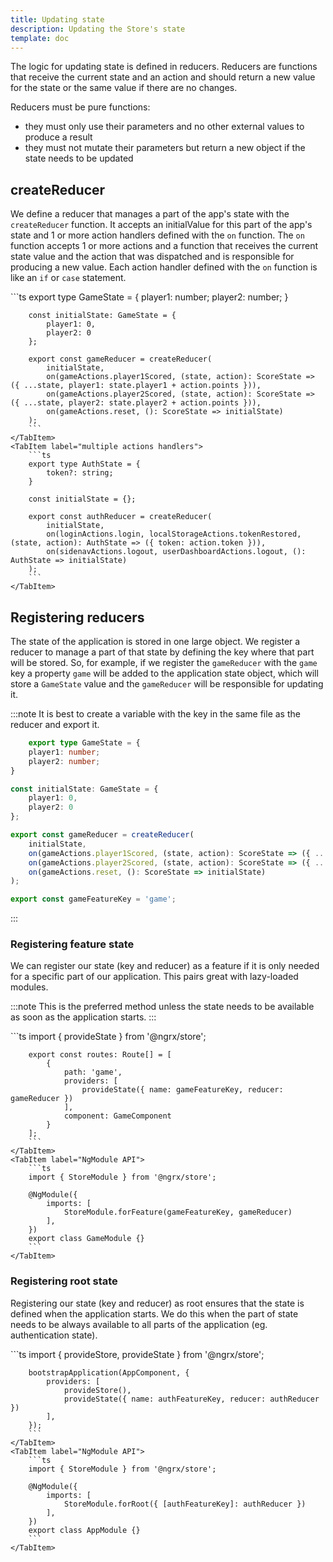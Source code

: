 ```yaml
---
title: Updating state
description: Updating the Store's state
template: doc
---
```


The logic for updating state is defined in reducers. Reducers are functions that receive the current state and an action and should return a new value for the state or the same value if there are no changes.

Reducers must be pure functions:
- they must only use their parameters and no other external values to produce a result
- they must not mutate their parameters but return a new object if the state needs to be updated

## createReducer

We define a reducer that manages a part of the app's state with the `createReducer` function. It accepts an initialValue for this part of the app's state and 1 or more action handlers defined with the `on` function. The `on` function accepts 1 or more actions and a function that receives the current state value and the action that was dispatched and is responsible for producing a new value. Each action handler defined with the `on` function is like an `if` or `case` statement.

<Tabs>
    <TabItem label="basic example">
        ```ts
        export type GameState = {
            player1: number;
            player2: number;
        }
        
        const initialState: GameState = {
            player1: 0,
            player2: 0
        };
        
        export const gameReducer = createReducer(
            initialState,
            on(gameActions.player1Scored, (state, action): ScoreState => ({ ...state, player1: state.player1 + action.points })),
            on(gameActions.player2Scored, (state, action): ScoreState => ({ ...state, player2: state.player2 + action.points })),
            on(gameActions.reset, (): ScoreState => initialState)
        );
        ```
    </TabItem>
    <TabItem label="multiple actions handlers">
        ```ts
        export type AuthState = {
            token?: string;
        }

        const initialState = {};

        export const authReducer = createReducer(
            initialState,
            on(loginActions.login, localStorageActions.tokenRestored, (state, action): AuthState => ({ token: action.token })),
            on(sidenavActions.logout, userDashboardActions.logout, (): AuthState => initialState)
        );
        ```
    </TabItem>
</Tabs>

## Registering reducers

The state of the application is stored in one large object. We register a reducer to manage a part of that state by defining the key where that part will be stored. So, for example, if we register the `gameReducer` with the `game` key a property `game` will be added to the application state object, which will store a `GameState` value and the `gameReducer` will be responsible for updating it.

:::note
It is best to create a variable with the key in the same file as the reducer and export it.

```ts
    export type GameState = {
    player1: number;
    player2: number;
}

const initialState: GameState = {
    player1: 0,
    player2: 0
};

export const gameReducer = createReducer(
    initialState,
    on(gameActions.player1Scored, (state, action): ScoreState => ({ ...state, player1: state.player1 + action.points })),
    on(gameActions.player2Scored, (state, action): ScoreState => ({ ...state, player2: state.player2 + action.points })),
    on(gameActions.reset, (): ScoreState => initialState)
);

export const gameFeatureKey = 'game';
```
:::

### Registering feature state

We can register our state (key and reducer) as a feature if it is only needed for a specific part of our application. This pairs great with lazy-loaded modules.

:::note
This is the preferred method unless the state needs to be available as soon as the application starts.
:::

<Tabs>
    <TabItem label="Standalone API">
        ```ts
        import { provideState } from '@ngrx/store';

        export const routes: Route[] = [
            {
                path: 'game',
                providers: [
                    provideState({ name: gameFeatureKey, reducer: gameReducer })
                ],
                component: GameComponent
            }
        ];
        ```
    </TabItem>
    <TabItem label="NgModule API">
        ```ts
        import { StoreModule } from '@ngrx/store';
        
        @NgModule({
            imports: [
                StoreModule.forFeature(gameFeatureKey, gameReducer)
            ],
        })
        export class GameModule {}
        ```
    </TabItem>
</Tabs>

### Registering root state

Registering our state (key and reducer) as root ensures that the state is defined when the application starts. We do this when the part of state needs to be always available to all parts of the application (eg. authentication state).

<Tabs>
    <TabItem label="Standalone API">
        ```ts
        import { provideStore, provideState } from '@ngrx/store';

        bootstrapApplication(AppComponent, {
            providers: [
                provideStore(),
                provideState({ name: authFeatureKey, reducer: authReducer })
            ],
        });
        ```
    </TabItem>
    <TabItem label="NgModule API">
        ```ts
        import { StoreModule } from '@ngrx/store';

        @NgModule({
            imports: [
                StoreModule.forRoot({ [authFeatureKey]: authReducer })
            ],
        })
        export class AppModule {}
        ```
    </TabItem>
</Tabs>